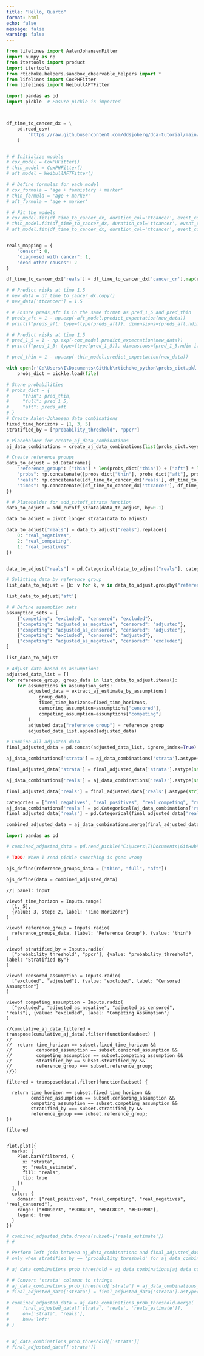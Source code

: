 ```yaml
---
title: "Hello, Quarto"
format: html
echo: false
message: false
warning: false
---
```


```python
from lifelines import AalenJohansenFitter
import numpy as np
from itertools import product
import itertools
from rtichoke.helpers.sandbox_observable_helpers import *
from lifelines import CoxPHFitter
from lifelines import WeibullAFTFitter

import pandas as pd
import pickle  # Ensure pickle is imported



df_time_to_cancer_dx = \
    pd.read_csv(
        "https://raw.githubusercontent.com/ddsjoberg/dca-tutorial/main/data/df_time_to_cancer_dx.csv"
    )


# # Initialize models
# cox_model = CoxPHFitter()
# thin_model = CoxPHFitter()
# aft_model = WeibullAFTFitter()

# # Define formulas for each model
# cox_formula = 'age + famhistory + marker'
# thin_formula = 'age + marker'
# aft_formula = 'age + marker'

# # Fit the models
# cox_model.fit(df_time_to_cancer_dx, duration_col='ttcancer', event_col='cancer', formula=cox_formula)
# thin_model.fit(df_time_to_cancer_dx, duration_col='ttcancer', event_col='cancer', formula=thin_formula)
# aft_model.fit(df_time_to_cancer_dx, duration_col='ttcancer', event_col='cancer', formula=aft_formula)


reals_mapping = {
    "censor": 0,
    "diagnosed with cancer": 1,
    "dead other causes": 2
}

df_time_to_cancer_dx['reals'] = df_time_to_cancer_dx['cancer_cr'].map(reals_mapping)

# # Predict risks at time 1.5
# new_data = df_time_to_cancer_dx.copy()
# new_data['ttcancer'] = 1.5

# # Ensure preds_aft is in the same format as pred_1_5 and pred_thin
# preds_aft = 1 - np.exp(-aft_model.predict_expectation(new_data))
# print(f"preds_aft: type={type(preds_aft)}, dimensions={preds_aft.ndim if hasattr(preds_aft, 'ndim') else 'N/A'}")

# # Predict risks at time 1.5
# pred_1_5 = 1 - np.exp(-cox_model.predict_expectation(new_data))
# print(f"pred_1_5: type={type(pred_1_5)}, dimensions={pred_1_5.ndim if hasattr(pred_1_5, 'ndim') else 'N/A'}")

# pred_thin = 1 - np.exp(-thin_model.predict_expectation(new_data))

with open(r'C:\Users\I\Documents\GitHub\rtichoke_python\probs_dict.pkl', 'rb') as file:
    probs_dict = pickle.load(file)
```


```python
# Store probabilities
# probs_dict = {
#     "thin": pred_thin,
#     "full": pred_1_5,
#     "aft": preds_aft
# }
# Create Aalen-Johansen data combinations
fixed_time_horizons = [1, 3, 5]
stratified_by = ["probability_threshold", "ppcr"]

# Placeholder for create_aj_data_combinations
aj_data_combinations = create_aj_data_combinations(list(probs_dict.keys()), fixed_time_horizons, stratified_by, 0.1)

```



```python
# Create reference groups
data_to_adjust = pd.DataFrame({
    "reference_group": ["thin"] * len(probs_dict["thin"]) + ["aft"] * len(probs_dict["thin"]) + ["full"] * len(probs_dict["thin"]),
    "probs": np.concatenate([probs_dict["thin"], probs_dict["aft"], probs_dict["full"]]),
    "reals": np.concatenate([df_time_to_cancer_dx['reals'], df_time_to_cancer_dx['reals'], df_time_to_cancer_dx['reals']]),
    "times": np.concatenate([df_time_to_cancer_dx['ttcancer'], df_time_to_cancer_dx['ttcancer'], df_time_to_cancer_dx['ttcancer']])
})

# # Placeholder for add_cutoff_strata function
data_to_adjust = add_cutoff_strata(data_to_adjust, by=0.1)

```



```python
data_to_adjust = pivot_longer_strata(data_to_adjust)

data_to_adjust["reals"] = data_to_adjust["reals"].replace({
    0: "real_negatives",
    2: "real_competing",
    1: "real_positives"
})


data_to_adjust["reals"] = pd.Categorical(data_to_adjust["reals"], categories=["real_negatives", "real_competing", "real_positives"], ordered=True)

# Splitting data by reference group
list_data_to_adjust = {k: v for k, v in data_to_adjust.groupby("reference_group")}

list_data_to_adjust['aft']

# # Define assumption sets
assumption_sets = [
    {"competing": "excluded", "censored": "excluded"},
    {"competing": "adjusted_as_negative", "censored": "adjusted"},
    {"competing": "adjusted_as_censored", "censored": "adjusted"},
    {"competing": "excluded", "censored": "adjusted"},
    {"competing": "adjusted_as_negative", "censored": "excluded"}
]

```


```python

list_data_to_adjust

# Adjust data based on assumptions
adjusted_data_list = []
for reference_group, group_data in list_data_to_adjust.items():
    for assumptions in assumption_sets:
        adjusted_data = extract_aj_estimate_by_assumptions(
            group_data,
            fixed_time_horizons=fixed_time_horizons,
            censoring_assumption=assumptions["censored"],
            competing_assumption=assumptions["competing"]
        )
        adjusted_data["reference_group"] = reference_group
        adjusted_data_list.append(adjusted_data)


```

```python
# Combine all adjusted data
final_adjusted_data = pd.concat(adjusted_data_list, ignore_index=True)

aj_data_combinations['strata'] = aj_data_combinations['strata'].astype(str)

final_adjusted_data['strata'] = final_adjusted_data['strata'].astype(str)

aj_data_combinations['reals'] = aj_data_combinations['reals'].astype(str)

final_adjusted_data['reals'] = final_adjusted_data['reals'].astype(str)

categories = ["real_negatives", "real_positives", "real_competing", "real_censored"]
aj_data_combinations['reals'] = pd.Categorical(aj_data_combinations['reals'], categories=categories, ordered=True)
final_adjusted_data['reals'] = pd.Categorical(final_adjusted_data['reals'], categories=categories, ordered=True)

combined_adjusted_data = aj_data_combinations.merge(final_adjusted_data, on=["reference_group", "fixed_time_horizon", "censoring_assumption", "competing_assumption", "reals", "strata"], how='left')

```

```python

import pandas as pd

# combined_adjusted_data = pd.read_pickle("C:\Users\I\Documents\GitHub\rtichoke_python\docs\combined_adjusted_data.pkl")

# TODO: When I read pickle something is goes wrong

ojs_define(reference_groups_data = ["thin", "full", "aft"])

ojs_define(data = combined_adjusted_data)

```

```ojs

//| panel: input

viewof time_horizon = Inputs.range(
  [1, 5], 
  {value: 3, step: 2, label: "Time Horizon:"}
)

viewof reference_group = Inputs.radio(
  reference_groups_data, {label: "Reference Group"}, {value: 'thin'}
)

viewof stratified_by = Inputs.radio(
  ["probability_threshold", "ppcr"], {value: "probability_threshold", label: "Stratified By"}
)

viewof censored_assumption = Inputs.radio(
  ["excluded", "adjusted"], {value: "excluded", label: "Censored Assumption"}
)

viewof competing_assumption = Inputs.radio(
  ["excluded", "adjusted_as_negative", "adjusted_as_censored", "reals"], {value: "excluded", label: "Competing Assumption"}
)

```

```ojs

//cumulative_aj_data_filtered = transpose(cumulative_aj_data).filter(function(subset) {
//
//  return time_horizon == subset.fixed_time_horizon &&
//         censored_assumption == subset.censored_assumption &&
//         competing_assumption == subset.competing_assumption &&
//         stratified_by == subset.stratified_by && 
//         reference_group === subset.reference_group;
//})

filtered = transpose(data).filter(function(subset) {

  return time_horizon == subset.fixed_time_horizon &&
         censored_assumption == subset.censoring_assumption &&
         competing_assumption == subset.competing_assumption &&
         stratified_by === subset.stratified_by && 
         reference_group === subset.reference_group;
})

filtered


```

```ojs

  
Plot.plot({
  marks: [
    Plot.barY(filtered, { 
      x: "strata", 
      y: "reals_estimate", 
      fill: "reals", 
      tip: true 
    })
  ],
  color: {
    domain: ["real_positives", "real_competing", "real_negatives", "real_censored"], 
    range: ["#009e73", "#9DB4C0", "#FAC8CD", "#E3F09B"],
    legend: true
  }
})

``` 

```python

# combined_adjusted_data.dropna(subset=['reals_estimate'])
# # 

# Perform left join between aj_data_combinations and final_adjusted_data on 'strata' and 'reals_estimate'
# only when stratified_by == 'probability_threshold' for aj_data_combinations

# aj_data_combinations_prob_threshold = aj_data_combinations[aj_data_combinations['stratified_by'] == 'probability_threshold']

# # Convert 'strata' columns to strings
# aj_data_combinations_prob_threshold['strata'] = aj_data_combinations_prob_threshold['strata'].astype(str)
# final_adjusted_data['strata'] = final_adjusted_data['strata'].astype(str)

# combined_adjusted_data = aj_data_combinations_prob_threshold.merge(
#     final_adjusted_data[['strata', 'reals', 'reals_estimate']],
#     on=['strata', 'reals'],
#     how='left'
# )


# aj_data_combinations_prob_threshold[['strata']]
# final_adjusted_data[['strata']]
```